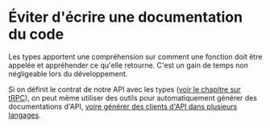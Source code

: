 # Éviter d'écrire une documentation du code

Les types apportent une compréhension sur comment une fonction doit être appelée et appréhender ce qu'elle retourne. C'est un gain de temps non négligeable lors du développement.

Si on définit le contrat de notre API avec les types ([voir le chapitre sur tRPC](client-server-communication/trpc.mdx)), on peut même utiliser des outils pour automatiquement générer des documentations d'API, [voire générer des clients d'API dans plusieurs langages](client-server-communication/allow-evolutivity.mdx).
